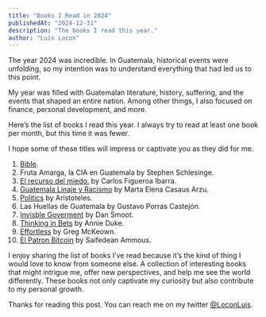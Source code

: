 ```yaml
---
title: "Books I Read in 2024"
publishedAt: "2024-12-31"
description: "The books I read this year."
author: "Luis Locon"
---
```


The year 2024 was incredible. In Guatemala, historical events were unfolding, so my intention was to understand everything that had led us to this point.

My year was filled with Guatemalan literature, history, suffering, and the events that shaped an entire nation. Among other things, I also focused on finance, personal development, and more.

Here’s the list of books I read this year. I always try to read at least one book per month, but this time it was fewer.

I hope some of these titles will impress or captivate you as they did for me.

1. [Bible](https://www.bible.com/es-ES).
2. Fruta Amarga, la CIA en Guatemala by Stephen Schlesinge.
3. [El recurso del miedo.](https://tienda.sophosenlinea.com/libro/el-recurso-del-miedo_70268) by Carlos Figueroa Ibarra.
4. [Guatemala Linaje y Racismo](https://tienda.sophosenlinea.com/libro/guatemala-linaje-y-racismo_241611) by Marta Elena Casaus Arzu.
5. [Politics](https://www.amazon.com/-/es/Aristotles-Politics-Second-Aristotle/dp/0226921840/ref=sr_1_1?__mk_es_US=%C3%85M%C3%85%C5%BD%C3%95%C3%91&crid=2U2B3EORY1X1F&dib=eyJ2IjoiMSJ9.c-Dqiph1-yUPGWf-Xjj6gq7NfjVxYEvr_nkXpUNOjdGNHMsHv9dPw4UtY21-E2F0B97fxrqhGzS5lIUTZBSbZaWlMXTIaZDrnwu9lAIRZ__Oq0g5v5nmu4InwA4ecnIjdXgMO7BuN7FOOVMzuinPbtnBPabnJcTeS6ONCSpu5ZqFkGAfPV6bk4lrGdlTu2a_3EwGd8IFwd8OLs8xGodhntqM-bE68gKrhu24_0MYr5k.Uq8o2kjT6JpCwIz1-J5ta8aPDmcrO6nd633Ps5xNsns&dib_tag=se&keywords=politics+aristotles&qid=1736898607&s=books&sprefix=politics+aristotle%2Cstripbooks-intl-ship%2C120&sr=1-1) by Aristoteles.
6. Las Huellas de Guatemala by Gustavo Porras Castejón.
7. [Invisble Goverment](https://www.amazon.com/-/es/Dan-Smoot-ebook/dp/B004UJO2RE/ref=sr_1_3?__mk_es_US=%C3%85M%C3%85%C5%BD%C3%95%C3%91&crid=17FXM38SQTMNU&dib=eyJ2IjoiMSJ9.zkqbnMwLpTqZ5AQ5L2g47wkBaOaeRpYqh9eeL7Ig81bJ_SmREd55NaxdC8nYYmdYjWOMZ_mq05IG458bqQ6V1ZPiOVV9DdbwGVG7NJm8G9dHD1hUkO1EWXuVcPMXk_KMdWyJqHmw5E7W8gFzEBm8HjfwepXcx1-aEon_bVhTgZMcBo0VOnmxF8-PebjSZJWb__VsGU7T2wlJgRrdqlwVzZ8ovlYWf8qYG9ewYzP0nkQ.zWNwGTYjP9MXbzJkrZmrhVk9_0XoZUBhy2_fbxo3QRI&dib_tag=se&keywords=invisible+government&qid=1736898818&s=books&sprefix=invisible+govermnt%2Cstripbooks-intl-ship%2C117&sr=1-3) by Dan Smoot.
8. [Thinking in Bets](https://www.amazon.com/-/es/Thinking-Bets-Making-Smarter-Decisions/dp/0735216371/ref=tmm_pap_swatch_0?_encoding=UTF8&dib_tag=se&dib=eyJ2IjoiMSJ9.Dj2nIJAX2m5FC-qxGxmCYuQVzYcWjH6qd_b9aq0XdN9cD4tdFtOmqnlh1-6Vf_JGKjywlhQA-IC9EEcR63lVLn7jhywqFJoc1p9u9DUCgulXuUWUUrGyW69-rRVoDEa1EIjXN0hrIjU1DUwB7lSvyq3KF4uGnNRSZI0gXsuYFoNpzFLEHHaXbQIP5Sxq4GLbAAVYnlVQm1viL3qyZiBeuKAa8ALqse3akUIHD-cFIkk.N9C_pB_IG_C33mzbQe5iTF53-2E87d4ybNgTlYc96Kg&qid=1736898866&sr=1-1) by Annie Duke.
9. [Effortless](https://www.amazon.com/-/es/Effortless-Make-Easier-What-Matters/dp/0593135644/ref=sr_1_1?__mk_es_US=%C3%85M%C3%85%C5%BD%C3%95%C3%91&crid=2V4CM0W7FYARJ&dib=eyJ2IjoiMSJ9.lSIlHsiRSebPE5FAON9XNgR0AkyhzENEEAafJi4MkVmunSQtShTGlRErS0oZLH0viWy8L4QCTZsWCVSvqGSRltrsDSn6GUySfufsxFpomRgl8j2WHmGkkh91SHvcRVPDFUBN0CZDGImhXIFGbL1oK_OlcaONsJyobMDiFKkbdfUWz2Hp1VB1jhoWHKy-8NhdusAOxPuqE5o6UVe4iCURJnj3Y0tf04DU0Q7ofadxDBE.5AH9QxtWQU7ueYfbFwviVGW_RyrZxCBSq8vQeZT6SLs&dib_tag=se&keywords=Effortless&qid=1736898957&s=books&sprefix=effortles%2Cstripbooks-intl-ship%2C154&sr=1-1) by Greg McKeown.
10. [El Patron Bitcoin](https://www.amazon.com/-/es/Bitcoin-Standard-Decentralized-Alternative-Central/dp/1119473861/ref=sr_1_1?__mk_es_US=%C3%85M%C3%85%C5%BD%C3%95%C3%91&crid=2TE5UUT78B0J0&dib=eyJ2IjoiMSJ9.1JXNJN_EI1oSTndfloX8p6Fv8X4JRO3rKiMJBiWBWpQFRQcXusgiKD2yUEk88Jy71YpdWGS-ATqJFa4sfHUDkTR9AhCdMSSzuVpAkXbuyF0DUzdqfyY0JA_n-oSsziz7lTRw_tTHN3Kq1zntYcwpjbZojP2edaGQaoRvXirA_Qzk8SFCIlGUjIsMNahq5suOeTfJU7q_06sKo06modq0koXf39MRxUMJ5W1DbiNSDLs.KO0wkXq1dIkx-yNZDcFZWPsAKQckZiAa-3q2lQhjHBk&dib_tag=se&keywords=el+patron+bitcoin&qid=1736899014&s=books&sprefix=el+patron+bitcoin%2Cstripbooks-intl-ship%2C131&sr=1-1) by Saifedean Ammous.

I enjoy sharing the list of books I’ve read because it’s the kind of thing I would love to know from someone else. A collection of interesting books that might intrigue me, offer new perspectives, and help me see the world differently. These books not only captivate my curiosity but also contribute to my personal growth.

Thanks for reading this post. You can reach me on my twitter [@LoconLuis](https://twitter.com/loconluis).
